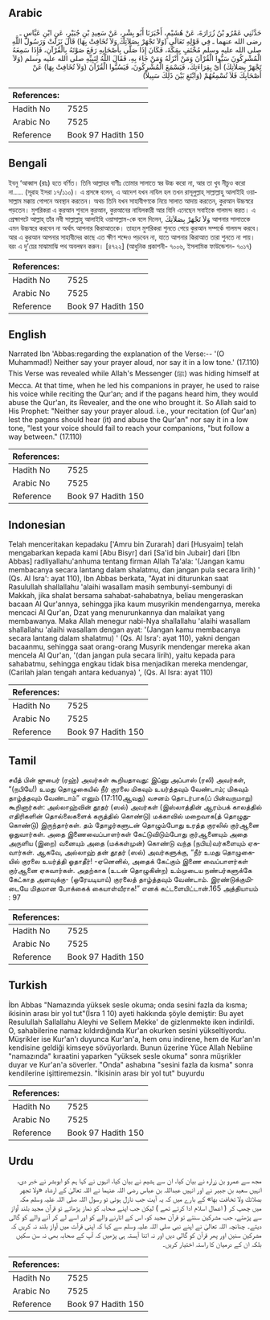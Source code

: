 ## Arabic


<div dir="rtl" lang="ar" style={{fontSize:'larger',backgroundColor:'#f8f9fa',padding:20}}>
حَدَّثَنِي عَمْرُو بْنُ زُرَارَةَ، عَنْ هُشَيْمٍ، أَخْبَرَنَا أَبُو بِشْرٍ، عَنْ سَعِيدِ بْنِ جُبَيْرٍ، عَنِ ابْنِ عَبَّاسٍ ـ رضى الله عنهما ـ فِي قَوْلِهِ تَعَالَى ‏(‏وَلاَ تَجْهَرْ بِصَلاَتِكَ وَلاَ تُخَافِتْ بِهَا‏)‏ قَالَ نَزَلَتْ وَرَسُولُ اللَّهِ صلى الله عليه وسلم مُخْتَفٍ بِمَكَّةَ، فَكَانَ إِذَا صَلَّى بِأَصْحَابِهِ رَفَعَ صَوْتَهُ بِالْقُرْآنِ، فَإِذَا سَمِعَهُ الْمُشْرِكُونَ سَبُّوا الْقُرْآنَ وَمَنْ أَنْزَلَهُ وَمَنْ جَاءَ بِهِ، فَقَالَ اللَّهُ لِنَبِيِّهِ صلى الله عليه وسلم ‏(‏وَلاَ تَجْهَرْ بِصَلاَتِكَ‏)‏ أَىْ بِقِرَاءَتِكَ، فَيَسْمَعَ الْمُشْرِكُونَ، فَيَسُبُّوا الْقُرْآنَ ‏(‏وَلاَ تُخَافِتْ بِهَا‏)‏ عَنْ أَصْحَابِكَ فَلاَ تُسْمِعُهُمْ ‏(‏وَابْتَغِ بَيْنَ ذَلِكَ سَبِيلاً‏)‏
</div>
<div style={{backgroundColor:'#f8f9fa',padding:20, marginBottom: 10}}><table> <thead> <tr> <th>References:</th> <th></th> </tr> </thead> <tbody><tr><td>Hadith No</td><td>7525</td></tr><tr><td>Arabic No</td><td>7525</td></tr><tr><td>Reference</td><td>Book 97 Hadith 150</td></tr></tbody></table></div>

## Bengali


<div dir="ltr" lang="bn" style={{fontSize:'larger',backgroundColor:'#f8f9fa',padding:20}}>
ইবনু ‘আব্বাস (রাঃ) হতে বর্ণিত। তিনি আল্লাহর বাণীঃ তোমার সালাতে স্বর উচ্চ করো না, আর তা খুব নীচুও করো না..... (সূরাহ ইসরা ১৭/১১০)। এ প্রসঙ্গে বলেন, এ আদেশ যখন নাযিল হল তখন রাসূলুল্লাহ্ সাল্লাল্লাহু আলাইহি ওয়াসাল্লাম মক্কায় গোপনে অবস্থান করতেন। অথচ তিনি যখন সাহাবীগণকে নিয়ে সালাত আদায় করতেন, কুরআন উচ্চস্বরে পড়তেন। মুশরিকরা এ কুরআন শুনলে কুরআন, কুরআনের নাযিলকারী আর যিনি এনেছেন সবাইকে গালমন্দ করত। এ প্রেক্ষাপটে আল্লাহ্ তাঁর নবী সাল্লাল্লাহু আলাইহি ওয়াসাল্লাম-কে বলে দিলেন, وَلاَ تَجْهَرْ بِصَلاَتِكَ আপনার সালাতকে এমন উচ্চস্বরে করবেন না অর্থাৎ আপনার কিরাআতকে। তাহলে মুশরিকরা শুনতে পেয়ে কুরআন সম্পর্কে গালমন্দ করবে। আর এ কুরআন আপনার সাহাবীদের কাছে এত ক্ষীণ শব্দেও পড়বেন না, যাতে আপনার কিরাআত তারা শুনতে না পায়। বরং এ দু’য়ের মাঝামাঝি পথ অবলম্বন করুন। [৪৭২২] (আধুনিক প্রকাশনী- ৭০০৬, ইসলামিক ফাউন্ডেশন- ৭০১৭)
</div>
<div style={{backgroundColor:'#f8f9fa',padding:20, marginBottom: 10}}><table> <thead> <tr> <th>References:</th> <th></th> </tr> </thead> <tbody><tr><td>Hadith No</td><td>7525</td></tr><tr><td>Arabic No</td><td>7525</td></tr><tr><td>Reference</td><td>Book 97 Hadith 150</td></tr></tbody></table></div>

## English


<div dir="ltr" lang="en" style={{fontSize:'larger',backgroundColor:'#f8f9fa',padding:20}}>
Narrated Ibn 'Abbas:regarding the explanation of the Verse:-- '(O Muhammad!) Neither say your prayer aloud, nor say it in a low tone.' (17.110) This Verse was revealed while Allah's Messenger (ﷺ) was hiding himself at Mecca. At that time, when he led his companions in prayer, he used to raise his voice while reciting the Qur'an; and if the pagans heard him, they would abuse the Qur'an, its Revealer, and the one who brought it. So Allah said to His Prophet: "Neither say your prayer aloud. i.e., your recitation (of Qur'an) lest the pagans should hear (it) and abuse the Qur'an" nor say it in a low tone, "lest your voice should fail to reach your companions, "but follow a way between." (17.110)
</div>
<div style={{backgroundColor:'#f8f9fa',padding:20, marginBottom: 10}}><table> <thead> <tr> <th>References:</th> <th></th> </tr> </thead> <tbody><tr><td>Hadith No</td><td>7525</td></tr><tr><td>Arabic No</td><td>7525</td></tr><tr><td>Reference</td><td>Book 97 Hadith 150</td></tr></tbody></table></div>

## Indonesian


<div dir="ltr" lang="id" style={{fontSize:'larger',backgroundColor:'#f8f9fa',padding:20}}>
Telah menceritakan kepadaku ['Amru bin Zurarah] dari [Husyaim] telah mengabarkan kepada kami [Abu Bisyr] dari [Sa'id bin Jubair] dari [Ibn Abbas] radliyallahu'anhuma tentang firman Allah Ta'ala: '(Jangan kamu membacanya secara lantang dalam shalatmu, dan jangan pula secara lirih) ' (Qs. Al Isra': ayat 110), Ibn Abbas berkata, "Ayat ini diturunkan saat Rasulullah shallallahu 'alaihi wasallam masih sembunyi-sembunyi di Makkah, jika shalat bersama sahabat-sahabatnya, beliau mengeraskan bacaan Al Qur'annya, sehingga jika kaum musyrikin mendengarnya, mereka mencaci Al Qur'an, Dzat yang menurunkannya dan malaikat yang membawanya. Maka Allah menegur nabi-Nya shallallahu 'alaihi wasallam shallallahu 'alaihi wasallam dengan ayat: '(Jangan kamu membacanya secara lantang dalam shalatmu) ' (Qs. Al Isra': ayat 110), yakni dengan bacaanmu, sehingga saat orang-orang Musyrik mendengar mereka akan mencela Al Qur'an, '(dan jangan pula secara lirih), yaitu kepada para sahabatmu, sehingga engkau tidak bisa menjadikan mereka mendengar, (Carilah jalan tengah antara keduanya) ', (Qs. Al Isra: ayat 110)
</div>
<div style={{backgroundColor:'#f8f9fa',padding:20, marginBottom: 10}}><table> <thead> <tr> <th>References:</th> <th></th> </tr> </thead> <tbody><tr><td>Hadith No</td><td>7525</td></tr><tr><td>Arabic No</td><td>7525</td></tr><tr><td>Reference</td><td>Book 97 Hadith 150</td></tr></tbody></table></div>

## Tamil


<div dir="ltr" lang="ta" style={{fontSize:'larger',backgroundColor:'#f8f9fa',padding:20}}>
சயீத் பின் ஜுபைர் (ரஹ்) அவர்கள் கூறியதாவது: இப்னு அப்பாஸ் (ரலி) அவர்கள், “(நபியே!) உமது தொழுகையில் நீர் குரலை மிகவும் உயர்த்தவும் வேண்டாம்; மிகவும் தாழ்த்தவும் வேண்டாம்” எனும் (17:110ஆவது) வசனம் தொடர்பாக(ப் பின்வருமாறு) கூறினார்கள்: அல்லாஹ்வின் தூதர் (ஸல்) அவர்கள் (இஸ்லாத்தின் ஆரம்பக் காலத்தில் எதிரிகளின் தொல்லைகளைக் கருத்தில் கொண்டு) மக்காவில் மறைவாக(த் தொழுதுகொண்டு) இருந்தார்கள். தம் தோழர்களுடன் தொழும்போது உரத்த குரலில் குர்ஆனை ஓதுவார்கள். அதை இணைவைப்பாளர்கள் கேட்டுவிடும்போது குர்ஆனையும் அதை அருளிய (இறை) வனையும் அதை (மக்கள்முன்) கொண்டு வந்த (நபிய)வர்களையும் ஏசுவார்கள். ஆகவே, அல்லாஹ் தன் தூதர் (ஸல்) அவர்களுக்கு, “நீர் உமது தொழுகையில் குரலை உயர்த்தி ஓதாதீர்! -ஏனெனில், அதைக் கேட்கும் இணை வைப்பாளர்கள் குர்ஆனை ஏசுவார்கள். அதற்காக (உடன் தொழுகின்ற) உம்முடைய நண்பர்களுக்கே கேட்காத அளவுக்கு- (ஒரேயடியாய்) குரலைத் தாழ்த்தவும் வேண்டாம். இரண்டுக்குமிடையே மிதமான போக்கைக் கையாள்வீராக!” எனக் கட்டளையிட்டான்.165 அத்தியாயம் : 97
</div>
<div style={{backgroundColor:'#f8f9fa',padding:20, marginBottom: 10}}><table> <thead> <tr> <th>References:</th> <th></th> </tr> </thead> <tbody><tr><td>Hadith No</td><td>7525</td></tr><tr><td>Arabic No</td><td>7525</td></tr><tr><td>Reference</td><td>Book 97 Hadith 150</td></tr></tbody></table></div>

## Turkish


<div dir="ltr" lang="tr" style={{fontSize:'larger',backgroundColor:'#f8f9fa',padding:20}}>
İbn Abbas "Namazında yüksek sesle okuma; onda sesini fazla da kısma; ikisinin arası bir yol tut"(İsra 1 10) ayeti hakkında şöyle demiştir: Bu ayet Resulullah Sallallahu Aleyhi ve Sellem Mekke' de gizlenmekte iken indirildi. O, sahabilerine namaz kıldırdığında Kur'an okurken sesini yükseltiyordu. Müşrikler ise Kur'an'ı duyunca Kur'an'a, hem onu indirene, hem de Kur'an'ın kendisine geldiği kimseye sövüyorlardı. Bunun üzerine Yüce Allah Nebiine "namazında" kıraatini yaparken "yüksek sesle okuma" sonra müşrikler duyar ve Kur'an'a söverler. "Onda" ashabına "sesini fazla da kısma" sonra kendilerine işittiremezsin. "İkisinin arası bir yol tut" buyurdu
</div>
<div style={{backgroundColor:'#f8f9fa',padding:20, marginBottom: 10}}><table> <thead> <tr> <th>References:</th> <th></th> </tr> </thead> <tbody><tr><td>Hadith No</td><td>7525</td></tr><tr><td>Arabic No</td><td>7525</td></tr><tr><td>Reference</td><td>Book 97 Hadith 150</td></tr></tbody></table></div>

## Urdu


<div dir="rtl" lang="ur" style={{fontSize:'larger',backgroundColor:'#f8f9fa',padding:20}}>
مجھ سے عمرو بن زرارہ نے بیان کیا، ان سے ہشیم نے بیان کیا، انہوں نے کہا ہم کو ابوبشر نے خبر دی، انہیں سعید بن جبیر نے اور انہیں عبداللہ بن عباس رضی اللہ عنہما نے اللہ تعالیٰ کے ارشاد «ولا تجهر بصلاتك ولا تخافت بها‏» کے بارے میں کہ یہ آیت جب نازل ہوئی تو رسول اللہ صلی اللہ علیہ وسلم مکہ میں چھپ کر ( اعمال اسلام ادا کرتے تھے ) لیکن جب اپنے صحابہ کو نماز پڑھاتے تو قرآن مجید بلند آواز سے پڑھتے، جب مشرکین سنتے تو قرآن مجید کو، اس کے اتارنے والے کو اور اسے لے کر آنے والے کو گالی دیتے۔ چنانچہ اللہ تعالیٰ نے اپنے نبی صلی اللہ علیہ وسلم سے کہا کہ اپنی قرآت میں آواز بلند نہ کریں کہ مشرکین سنین اور پھر قرآن کو گالی دیں اور نہ اتنا آہستہ ہی پڑھیں کہ آپ کے صحابہ بھی نہ سن سکیں بلکہ ان کے درمیان کا راستہ اختیار کریں۔
</div>
<div style={{backgroundColor:'#f8f9fa',padding:20, marginBottom: 10}}><table> <thead> <tr> <th>References:</th> <th></th> </tr> </thead> <tbody><tr><td>Hadith No</td><td>7525</td></tr><tr><td>Arabic No</td><td>7525</td></tr><tr><td>Reference</td><td>Book 97 Hadith 150</td></tr></tbody></table></div>